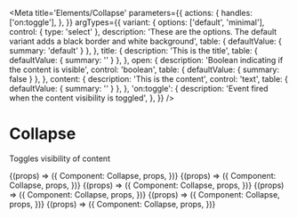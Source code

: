 
<Meta
  title='Elements/Collapse'
  parameters={{
    actions: {
      handles: ['on:toggle'],
    },
  }}
  argTypes={{
    variant: {
      options: ['default', 'minimal'],
      control: { type: 'select' },
      description:
        'These are the options. The default variant adds a black border and white background',
      table: { defaultValue: { summary: 'default' } },
    },
    title: {
      description: 'This is the title',
      table: { defaultValue: { summary: '' } },
    },
    open: {
      description: 'Boolean indicating if the content is visible',
      control: 'boolean',
      table: { defaultValue: { summary: false } },
    },
    content: {
      description: 'This is the content',
      control: 'text',
      table: { defaultValue: { summary: '' } },
    },
    'on:toggle': {
      description: 'Event fired when the content visibility is toggled',
    },
  }}
/>

# Collapse

Toggles visibility of content

<Canvas>
  <Story
    name='Collapse'
    args={{
      title: 'Motor 1',
      content:
        'Motor one was concieved and executed at Bell Labs in 1972 under the guidance of lead director Dennis Richie and Superviser Wallace Breen.',
    }}
  >
    {(props) => ({
      Component: Collapse,
      props,
    })}
  </Story>
</Canvas>

<Canvas>
  <Story
    name='Header slot'
    args={{
      title: 'Motor 1',
      content:
        'Motor one was concieved and executed at Bell Labs in 1972 under the guidance of lead director Dennis Richie and Superviser Wallace Breen.',
    }}
  >
    {(props) => ({
      Component: Collapse,
      props,
    })}
  </Story>
</Canvas>

<Canvas>
  <Story
    name='Title slot'
    args={{
      title: 'Motor 1',
      content:
        'Motor one was concieved and executed at Bell Labs in 1972 under the guidance of lead director Dennis Richie and Superviser Wallace Breen.',
    }}
  >
    {(props) => ({
      Component: Collapse,
      props,
    })}
  </Story>
</Canvas>

<Canvas>
  <Story
    name='No Background and No Border'
    args={{
      title: 'Motor 1',
      content:
        'Motor one was concieved and executed at Bell Labs in 1972 under the guidance of lead director Dennis Richie and Superviser Wallace Breen.',
    }}
  >
    {(props) => ({
      Component: Collapse,
      props,
    })}
  </Story>
</Canvas>

<Canvas>
  <Story
    name='Minimal Variant'
    args={{
      title: 'Motor 1',
      content:
        'Motor one was conceived and executed at Bell Labs in 1972 under the guidance of lead director Dennis Richie and Supervisor Wallace Breen.',
      variant: 'minimal',
    }}
  >
    {(props) => ({
      Component: Collapse,
      props,
    })}
  </Story>
</Canvas>

<Canvas>
  <Story
    name='Initially Open'
    args={{
      title: 'Motor 1',
      open: true,
      content:
        'Motor one was conceived and executed at Bell Labs in 1972 under the guidance of lead director Dennis Richie and Supervisor Wallace Breen.',
    }}
  >
    {(props) => ({
      Component: Collapse,
      props,
    })}
  </Story>
</Canvas>
